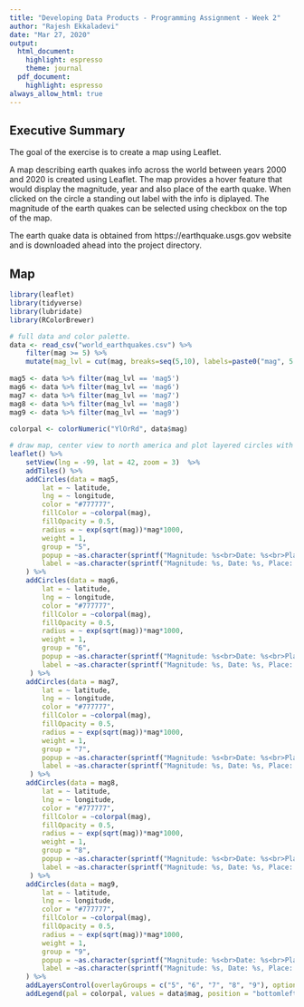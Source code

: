 ```yaml
---
title: "Developing Data Products - Programming Assignment - Week 2"
author: "Rajesh Ekkaladevi"
date: "Mar 27, 2020"
output:
  html_document:
    highlight: espresso
    theme: journal
  pdf_document:
    highlight: espresso
always_allow_html: true
---
```


## Executive Summary

The goal of the exercise is to create a map using Leaflet.

A map describing earth quakes info across the world between years 2000 and 2020 is created using Leaflet.  The map provides a hover feature that would display the magnitude, year and also place of the earth quake.  When clicked on the circle a standing out label with the info is diplayed.  The magnitude of the earth quakes can be selected using checkbox on the top of the map.

The earth quake data is obtained from https://earthquake.usgs.gov website and is downloaded ahead into the project directory.

## Map
```r
library(leaflet)
library(tidyverse)
library(lubridate)
library(RColorBrewer)
```

```r
# full data and color palette.
data <- read_csv("world_earthquakes.csv") %>% 
    filter(mag >= 5) %>% 
    mutate(mag_lvl = cut(mag, breaks=seq(5,10), labels=paste0("mag", 5:9), right=FALSE))
    
mag5 <- data %>% filter(mag_lvl == 'mag5')
mag6 <- data %>% filter(mag_lvl == 'mag6')
mag7 <- data %>% filter(mag_lvl == 'mag7')
mag8 <- data %>% filter(mag_lvl == 'mag8')
mag9 <- data %>% filter(mag_lvl == 'mag9')
    
colorpal <- colorNumeric("YlOrRd", data$mag)

# draw map, center view to north america and plot layered circles with magnitude info.
leaflet() %>% 
    setView(lng = -99, lat = 42, zoom = 3)  %>%
    addTiles() %>% 
    addCircles(data = mag5,
        lat = ~ latitude, 
        lng = ~ longitude, 
        color = "#777777",
        fillColor = ~colorpal(mag), 
        fillOpacity = 0.5,
        radius = ~ exp(sqrt(mag))*mag*1000, 
        weight = 1, 
        group = "5",
        popup = ~as.character(sprintf("Magnitude: %s<br>Date: %s<br>Place: %s", mag, year(time), place)), 
        label = ~as.character(sprintf("Magnitude: %s, Date: %s, Place: %s", mag, year(time), place))
    ) %>% 
    addCircles(data = mag6,
        lat = ~ latitude, 
        lng = ~ longitude, 
        color = "#777777",
        fillColor = ~colorpal(mag), 
        fillOpacity = 0.5,
        radius = ~ exp(sqrt(mag))*mag*1000, 
        weight = 1, 
        group = "6",
        popup = ~as.character(sprintf("Magnitude: %s<br>Date: %s<br>Place: %s", mag, year(time), place)), 
        label = ~as.character(sprintf("Magnitude: %s, Date: %s, Place: %s", mag, year(time), place))
     ) %>% 
    addCircles(data = mag7,
        lat = ~ latitude, 
        lng = ~ longitude, 
        color = "#777777",
        fillColor = ~colorpal(mag), 
        fillOpacity = 0.5,
        radius = ~ exp(sqrt(mag))*mag*1000, 
        weight = 1, 
        group = "7",
        popup = ~as.character(sprintf("Magnitude: %s<br>Date: %s<br>Place: %s", mag, year(time), place)), 
        label = ~as.character(sprintf("Magnitude: %s, Date: %s, Place: %s", mag, year(time), place))
     ) %>% 
    addCircles(data = mag8,
        lat = ~ latitude, 
        lng = ~ longitude, 
        color = "#777777",
        fillColor = ~colorpal(mag), 
        fillOpacity = 0.5,
        radius = ~ exp(sqrt(mag))*mag*1000, 
        weight = 1, 
        group = "8",
        popup = ~as.character(sprintf("Magnitude: %s<br>Date: %s<br>Place: %s", mag, year(time), place)), 
        label = ~as.character(sprintf("Magnitude: %s, Date: %s, Place: %s", mag, year(time), place))
     ) %>% 
    addCircles(data = mag9,
        lat = ~ latitude, 
        lng = ~ longitude, 
        color = "#777777",
        fillColor = ~colorpal(mag), 
        fillOpacity = 0.5,
        radius = ~ exp(sqrt(mag))*mag*1000, 
        weight = 1, 
        group = "9",
        popup = ~as.character(sprintf("Magnitude: %s<br>Date: %s<br>Place: %s", mag, year(time), place)), 
        label = ~as.character(sprintf("Magnitude: %s, Date: %s, Place: %s", mag, year(time), place))
    ) %>% 
    addLayersControl(overlayGroups = c("5", "6", "7", "8", "9"), options = layersControlOptions(collapsed = FALSE)) %>% 
    addLegend(pal = colorpal, values = data$mag, position = "bottomleft")
```
